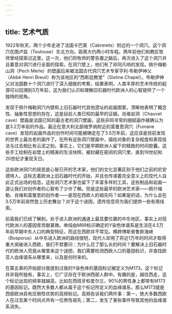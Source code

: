 ```yaml
---
---
---
```

title: 艺术气质
---




1922年秋天，两个少年走进了法国卡巴莱（Cabrerets）附近的一个洞穴。这个洞穴在图卢兹（Toulouse）东北方向，距离大约两小时车程。两年前他们和教区牧师曾经探索过这里。这一次，他们将牧师的警告置之脑后，再次进入了这个洞穴并且着意对洞穴进行全面的探索。在洞穴壁上，他们有了非同凡响的发现。佩什梅勒山洞（Pech Merle）的壁画后来被法国古代洞穴艺术专家亨利·布勒伊神父（Abbé Henri Breuil）称为该地区的“西斯廷教堂”（Sistine Chapel）。布勒伊神父对法国数十个洞穴进行了深入细致的考察，结果表明，人类丰厚的艺术传统的起源可以回溯到3万年前，这为我们认识和理解旧石器时代欧洲人的心智提供了一个独特的视角。

发现于佩什梅勒洞穴内壁和上旧石器时代其他遗址的岩画图案，清晰地表明了概念性、抽象性思想的存在，这是目前人类已知的最早的证据。肖维岩洞（Chauvet cave）壁画是法国已知的最古老的洞穴壁画，这些非同寻常的细腻画作被确认为是3.2万年前的作品。最近在意大利北部维罗纳附近的富曼恩洞穴（Fumane cave）发现的岩画作品的创作时间可能被确定在了3.5万年前，这应该是目前发现的世界上最古老的画作了。在所有这些洞穴壁画中，描绘对象的复杂程度和表现技法与过去相比有云泥之别。事实上，它们是早期欧洲人留下的精致的时间胶囊。这些手工绘制在岩壁上的精美的生活快照，被封藏在密闭的洞穴里，直到19世纪和20世纪才重现天日。

这些欧洲洞穴的居民是心智已开的艺术家，他们的文化显著区别于他们之前的尼安德特人。这标志着欧洲上旧石器时代的开始，并且也传递着完全意义上的现代人自此正式出场的信息。这些洞穴艺术家也留下了丰富多样的工具，这些制品和岩画一道让我们对创作者的心智有了少许了解。但是这些最早的欧洲艺术家——佩什梅勒、肖维和富曼恩的创作者——是现在西欧人的祖先吗？如果是的话，为什么会在3.5万年前突然登上历史舞台？对于这个谜团，遗传信息将为我们提供一些有用线索。

前面我们已经了解到，处于进入欧洲的通道上最显要位置的中东地区，事实上对现代欧洲人的基因库贡献甚微。单纯由M89标识确定的Y染色体谱系是生活在4.5万年前早期中东人口的典型特征，而这在西欧并不常见。横跨博斯普鲁斯海峡（Bosporus）从中东进入欧洲的路线很短，现代人却用了将近1万年的时间才取得重大突破进入西欧，我们不禁要问：为什么花了那么长的时间？要解决上旧石器时代的欧洲人究竟从哪里来这个谜团，我们需要检测西欧人口的基因标识，并查找欧亚人血缘谱系从哪里来，以及是何时来的。

在第五章的开始部分我提到过我的Y染色体的基因标记被定义为M173。这个标记并非我所独有，事实上，它广泛存在于欧洲西部人群中。有趣的是，越往西走，这个标记出现的频率就越高，比如在西班牙和爱尔兰，90%的男性身上都带有M173的基因标记。既然大多数人都从属于这个标记所定义的血缘谱系，那么M173就是西部欧洲具有压倒性优势的高频标记。高频告诉我们两件事：第一，绝大多数西欧人在过去某个时间点共有一位男性祖先；第二，发生了某些事件导致其他的血缘谱系消失。